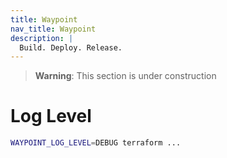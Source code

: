 ```yaml
---
title: Waypoint
nav_title: Waypoint
description: |
  Build. Deploy. Release.
---
```


> **Warning**: This section is under construction

# Log Level

```bash
WAYPOINT_LOG_LEVEL=DEBUG terraform ...
```

